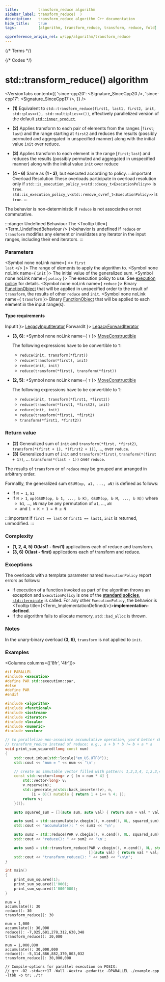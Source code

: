 ```yaml
---
title:         transform_reduce algorithm
sidebar_label: transform_reduce(  )
description:   transform_reduce algorithm C++ documentation
hide_title:    true
tags:          [algorithm, transform_reduce, transform, reduce, fold]

cppreference_origin_rel: w/cpp/algorithm/transform_reduce
---
```



{/* Terms */}


{/* Codes */}


# std::transform_reduce() algorithm

<VersionTabs content={{
  'since-cpp20': <Signature_SinceCpp20 />,
  'since-cpp17': <Signature_SinceCpp17 />,
}} />

- **(1)** Equivalent to `std::transform_reduce(first1, last1, first2, init, std::plus<>(), std::multiplies<>())`,
  effectively parallelized version of the default [`std::inner_product`](/docs/std/algo/ordinary/inner_product).


- **(2)** Applies transform to each pair of elements from the ranges [`first`; `last`) and the range starting at `first2`
  and reduces the results (possibly permuted and aggregated in unspecified manner) along with the initial value `init` over reduce.

- **(3)** Applies transform to each element in the range [`first`; `last`) and reduces the results
  (possibly permuted and aggregated in unspecified manner) along with the initial value `init` over reduce

- **(4 - 6)** Same as **(1 - 3)**, but executed according to policy.
	:::important Overload Resolution
	These overloads participate in overload resolution only if
	<Until v='cpp20'> <code>std::is_execution_policy_v&lt;std::decay_t&lt;ExecutionPolicy&gt;&gt;</code> is <code>true</code>. </Until>
	<Since v='cpp20'> <code>std::is_execution_policy_v&lt;std::remove_cvref_t&lt;ExecutionPolicy&gt;&gt;</code> is <code>true</code>. </Since>
	:::

The behavior is non-deterministic if `reduce` is not associative or not commutative.

:::danger Undefined Behaviour
The <Tooltip title={ <Term_UndefinedBehaviour /> }>behavior is undefined</Tooltip> if <code>reduce</code> or <code>transform</code> modifies any element or invalidates any iterator in the input ranges,
including their end iterators.
:::

### Parameters

<SymbolTable>

  <Symbol none noLink name={ <> <code>first</code> <br/> <code>last</code> </> }>
    The range of elements to apply the algorithm to.
  </Symbol>
  <Symbol none noLink name={ <code>init</code> }>
    The initial value of the generalized sum.
  </Symbol>
  <Symbol none noLink name={ <code>policy</code> }>
    The execution policy to use. See <a href="#">execution policy</a> for details.
  </Symbol>
  <Symbol none noLink name={ <code>reduce</code> }>
    Binary <a href="/docs/named_req/FunctionObject">FunctionObject</a> that will be applied in unspecified order to the
    result of <code>transform</code>, the results of other <code>reduce</code> and <code>init</code>.
  </Symbol>
  <Symbol none noLink name={ <code>transform</code> }>
    Binary <a href="/docs/named_req/FunctionObject">FunctionObject</a> that will be applied to each element in the
    input range(s).
  </Symbol>

</SymbolTable>

#### Type requirements

<SymbolTable>
  <Symbol none noLink name={ <code>InputIt</code> }>
    <a href="/docs/named_req/LegacyInputIterator">LegacyInputIterator</a>
  </Symbol>
  <Symbol none noLink name={ <code>ForwardIt</code> }>
    <a href="/docs/named_req/LegacyForwardIterator">LegacyForwardIterator</a>
  </Symbol>
</SymbolTable>

- **(3, 6)**:
  <SymbolTable>
    <Symbol none noLink name={ <code>T</code> }>
      <a href="/docs/named_req/MoveConstructible">MoveConstructible</a>
    </Symbol>
  </SymbolTable>

  The following expressions have to be convertible to `T`:
  - `reduce(init, transform(*first))`
  - `reduce(transform(*first), init)`
  - `reduce(init, init)`
  - `reduce(transform(*first), transform(*first))`

- **(2, 5)**:
  <SymbolTable>
    <Symbol none noLink name={ <code>T</code> }>
      <a href="/docs/named_req/MoveConstructible">MoveConstructible</a>
    </Symbol>
  </SymbolTable>

  The following expressions have to be convertible to `T`:
  - `reduce(init, transform(*first1, *first2))`
  - `reduce(transform(*first1, *first2), init)`
  - `reduce(init, init)`
  - `reduce(transform(*first1, *first2)`
  - `transform(*first1, *first2))`

### Return value

- **(2)** Generalized sum of `init` and `transform(*first, *first2)`, `transform(*(first + 1), *(first2 + 1))`, ..., over `reduce`.
- **(3)** Generalized sum of `init` and `transform(*first)`, `transform(*(first + 1))`, ... `transform(*(last - 1))` over `reduce`.

The results of `transform` or of `reduce` may be grouped and arranged in arbitrary order.

Formallly, the generalized sum `GSUM(op, a1, ..., aN)` is defined as follows:
- If `N = 1`, `a1`
- If `N > 1`, `op(GSUM(op, b 1, ..., b K), GSUM(op, b M, ..., b N))` where
  - `b1`, ..., `bN` may be any permutation of `a1`, ..., `aN`
  - and `1 < K + 1 = M ≤ N`

:::important
If `first == last` or `first1 == last1`, `init` is returned, unmodified.
:::

### Complexity

- **(1, 2, 4, 5)** **O(last1 - first1)** applications each of reduce and transform.
- **(3, 6)** **O(last - first)** applications each of transform and reduce.

### Exceptions

The overloads with a template parameter named `ExecutionPolicy` report errors as follows:
- If execution of a function invoked as part of the algorithm throws an exception and `ExecutionPolicy` is one of the [**standard policies**](#), [`std::terminate`](#) is called.
	For any other `ExecutionPolicy`, the behavior is <Tooltip title={<Term_ImplementationDefined/>}>**implementation-defined**</Tooltip>.
- If the algorithm fails to allocate memory, `std::bad_alloc` is thrown.

### Notes

In the unary-binary overload **(3, 6)**, `transform` is not applied to `init`.

### Examples

<Columns columns={['8fr', '4fr']}>
<div>

```cpp title='Main.cpp' showLineNumbers
#if PARALLEL
#include <execution>
#define PAR std::execution::par,
#else
#define PAR
#endif

#include <algorithm>
#include <functional>
#include <iostream>
#include <iterator>
#include <locale>
#include <numeric>
#include <vector>

// to parallelize non-associate accumulative operation, you'd better choose
// transform_reduce instead of reduce; e.g., a + b * b != b + a * a
void print_sum_squared(long const num)
{
    std::cout.imbue(std::locale{"en_US.UTF8"});
    std::cout << "num = " << num << '\n';

    // create an immutable vector filled with pattern: 1,2,3,4, 1,2,3,4 ...
    const std::vector<long> v { [n = num * 4] {
        std::vector<long> v;
        v.reserve(n);
        std::generate_n(std::back_inserter(v), n,
            [i = 0]() mutable { return 1 + i++ % 4; });
        return v;
    }()};

    auto squared_sum = [](auto sum, auto val) { return sum + val * val; };

    auto sum1 = std::accumulate(v.cbegin(), v.cend(), 0L, squared_sum);
    std::cout << "accumulate(): " << sum1 << '\n';

    auto sum2 = std::reduce(PAR v.cbegin(), v.cend(), 0L, squared_sum);
    std::cout << "reduce(): " << sum2 << '\n';

    auto sum3 = std::transform_reduce(PAR v.cbegin(), v.cend(), 0L, std::plus{},
                                      [](auto val) { return val * val; });
    std::cout << "transform_reduce(): " << sum3 << "\n\n";
}

int main()
{
    print_sum_squared(1);
    print_sum_squared(1'000);
    print_sum_squared(1'000'000);
}
```

</div>
<div>

```plaintext title="Possible output"
num = 1
accumulate(): 30
reduce(): 30
transform_reduce(): 30

num = 1,000
accumulate(): 30,000
reduce(): -7,025,681,278,312,630,348
transform_reduce(): 30,000

num = 1,000,000
accumulate(): 30,000,000
reduce(): -5,314,886,882,370,003,032
transform_reduce(): 30,000,000

// Compile-options for parallel execution on POSIX:
// g++ -O2 -std=c++17 -Wall -Wextra -pedantic -DPARALLEL ./example.cpp -ltbb -o tr; ./tr
```

</div>
</Columns>
